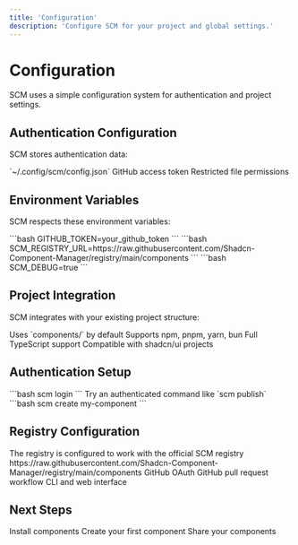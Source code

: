 ```yaml
---
title: 'Configuration'
description: 'Configure SCM for your project and global settings.'
---
```


# Configuration

SCM uses a simple configuration system for authentication and project settings.

## Authentication Configuration

SCM stores authentication data:

<CardGroup cols={2}>
  <Card title="Location" icon="folder">
    `~/.config/scm/config.json`
  </Card>
  <Card title="Content" icon="file-text">
    GitHub access token
  </Card>
  <Card title="Permissions" icon="lock">
    Restricted file permissions
  </Card>
</CardGroup>

## Environment Variables

SCM respects these environment variables:

<CodeGroup>
  <CodeGroupItem title="GitHub Token">
    ```bash
    GITHUB_TOKEN=your_github_token
    ```
  </CodeGroupItem>
  <CodeGroupItem title="Registry URL">
    ```bash
    SCM_REGISTRY_URL=https://raw.githubusercontent.com/Shadcn-Component-Manager/registry/main/components
    ```
  </CodeGroupItem>
  <CodeGroupItem title="Debug Mode">
    ```bash
    SCM_DEBUG=true
    ```
  </CodeGroupItem>
</CodeGroup>

## Project Integration

SCM integrates with your existing project structure:

<CardGroup cols={2}>
  <Card title="Components Directory" icon="folder">
    Uses `components/` by default
  </Card>
  <Card title="Package Managers" icon="package">
    Supports npm, pnpm, yarn, bun
  </Card>
  <Card title="TypeScript" icon="code">
    Full TypeScript support
  </Card>
  <Card title="shadcn/ui" icon="palette">
    Compatible with shadcn/ui projects
  </Card>
</CardGroup>

## Authentication Setup

<Steps>
  <Step title="Login">
    ```bash
    scm login
    ```
  </Step>
  <Step title="Verify">
    Try an authenticated command like `scm publish`
  </Step>
  <Step title="Start Creating">
    ```bash
    scm create my-component
    ```
  </Step>
</Steps>

## Registry Configuration

<Tip>
  The registry is configured to work with the official SCM registry
</Tip>

<CardGroup cols={2}>
  <Card title="URL" icon="link">
    https://raw.githubusercontent.com/Shadcn-Component-Manager/registry/main/components
  </Card>
  <Card title="Authentication" icon="key">
    GitHub OAuth
  </Card>
  <Card title="Publishing" icon="upload">
    GitHub pull request workflow
  </Card>
  <Card title="Discovery" icon="search">
    CLI and web interface
  </Card>
</CardGroup>

## Next Steps

<CardGroup cols={2}>
  <Card title="Add Components" href="/cli/add" icon="plus">
    Install components
  </Card>
  <Card title="Create Components" href="/cli/create" icon="code">
    Create your first component
  </Card>
  <Card title="Publish Components" href="/cli/publish" icon="upload">
    Share your components
  </Card>
</CardGroup> 